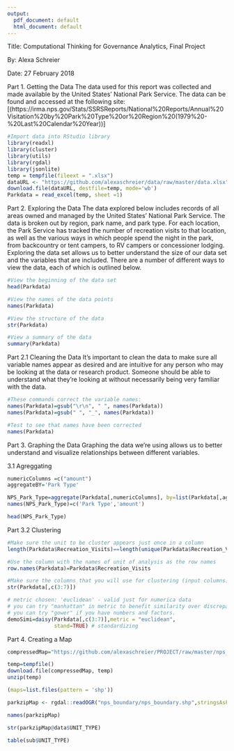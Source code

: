 ```yaml
---
output:
  pdf_document: default
  html_document: default
---
```


Title: Computational Thinking for Governance Analytics, Final Project

By: Alexa Schreier

Date: 27 February 2018

Part 1. Getting the Data
The data used for this report was collected and made available by the United States' National Park Service. The data can be found and accessed at the following site: [(https://irma.nps.gov/Stats/SSRSReports/National%20Reports/Annual%20Visitation%20by%20Park%20Type%20or%20Region%20(1979%20-%20Last%20Calendar%20Year))] 
```r
#Import data into RStudio library
library(readxl)
library(cluster)
library(utils)
library(rgdal)
library(jsonlite) 
temp = tempfile(fileext = ".xlsx")
dataURL <- "https://github.com/alexaschreier/data/raw/master/data.xlsx" 
download.file(dataURL, destfile=temp, mode='wb') 
Parkdata = read_excel(temp, sheet =1)
```

Part 2. Exploring the Data
The data explored below includes records of all areas owned and managed by the United States' National Park Service. The data is broken out by region, park name, and park type. For each location, the Park Service has tracked the number of recreation visits to that location, as well as the various ways in which people spend the night in the park, from backcountry or tent campers, to RV campers or concessioner lodging. Exploring the data set allows us to better understand the size of our data set and the variables that are included. There are a number of different ways to view the data, each of which is outlined below. 
```r
#View the beginning of the data set
head(Parkdata)
```
```r
#View the names of the data points
names(Parkdata)
```
```r
#View the structure of the data 
str(Parkdata)
```
```r
#View a summary of the data
summary(Parkdata)
```

Part 2.1 Cleaning the Data
It's important to clean the data to make sure all variable names appear as desired and are intuitive for any person who may be looking at the data or research product. Someone should be able to understand what they're looking at without necessarily being very familiar with the data. 
```r
#These commands correct the variable names:
names(Parkdata)=gsub("\r\n", " ", names(Parkdata))
names(Parkdata)=gsub(" ", "_", names(Parkdata))
```

```r
#Test to see that names have been corrected
names(Parkdata)
```

Part 3. Graphing the Data 
Graphing the data we're using allows us to better understand and visualize relationships between different variables. 

3.1 Agreggating
```r
numericColumns =c("amount")
aggregateBY='Park Type'

NPS_Park_Type=aggregate(Parkdata[,numericColumns], by=list(Parkdata[,aggregateBY]), sum )
names(NPS_Park_Type)=c('Park Type','amount')
```
```r
head(NPS_Park_Type)
```

Part 3.2 Clustering 
```r
#Make sure the unit to be cluster appears just once in a column
length(Parkdata$Recreation_Visits)==length(unique(Parkdata$Recreation_Visits))
```
```r
#Use the column with the names of unit of analysis as the row names
row.names(Parkdata)=Parkdata$Recreation_Visits
```

```r
#Make sure the columns that you will use for clustering (input columns) are in the right type.
str(Parkdata[,c(3:7)])
```

```r
# metric chosen: 'euclidean' - valid just for numerica data
# you can try "manhattan" in metric to benefit similarity over discrepancies
# you can try "gower" if you have numbers and factors.
demoSimi=daisy(Parkdata[,c(3:7)],metric = "euclidean",
               stand=TRUE) # standardizing
```

Part 4. Creating a Map
```r
compressedMap="https://github.com/alexaschreier/PROJECT/raw/master/nps_boundary.zip"
```

```r
temp=tempfile()
download.file(compressedMap, temp)
unzip(temp)
```

```r
(maps=list.files(pattern = 'shp'))
```

```r
parkzipMap <- rgdal::readOGR("nps_boundary/nps_boundary.shp",stringsAsFactors=F)
```

```r
names(parkzipMap)
```
```r
str(parkzipMap@data$UNIT_TYPE)
```


```r
table(sub$UNIT_TYPE)
```




